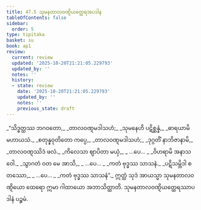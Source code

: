 ```yaml
---
title: 47.5 သုမနတာလဝဏ္ဋိယတ္ထေရအပဒါန
tableOfContents: false
sidebar:
  order: 5
type: tipitaka
basket: su
book: ap1
review:
  current: review
  updated: '2025-10-20T21:21:05.229793'
  updated_by: ''
  notes: ''
  history:
  - state: review
    date: '2025-10-20T21:21:05.229793'
    updated_by: ''
    notes: ''
    previous_state: draft
---
```



<DynamicBreadcrumb />


<ReviewStatus review={frontmatter.review} showDetails={true} />

<HypothesisAnnotation frontmatter={frontmatter} />

<Division number="21" book="ap1" e="ch" v="20" p="430">

<Paragraph number="5998" type="verses" book="ap1">
_“သိဒ္ဓတ္ထဿ ဘဂဝတော,_  
_တာလဝဏ္ဋမဒါသဟံ;_  
_သုမနေဟိ ပဋိစ္ဆန္နံ,_  
_ဓာရယာမိ မဟာယသံ._  

</Paragraph>

</Division>
<Division number="22" book="ap1" e="ch" v="20" p="430">

<Paragraph number="5999" type="verses" book="ap1">
_စတုန္နဝုတိတော ကပ္ပေ,_  
_တာလဝဏ္ဋမဒါသဟံ;_  
_ဒုဂ္ဂတိံ နာဘိဇာနာမိ,_  
_တာလဝဏ္ဋဿိဒံ ဖလံ._  

</Paragraph>

</Division>
<Division number="23" book="ap1" e="ch" v="20" p="430">

<Paragraph number="6000" type="verses" book="ap1">
_ကိလေသာ ဈာပိတာ မယှံ,_  
_ …ပေ… _  
_ဝိဟရာမိ အနာသဝေါ._  

</Paragraph>

</Division>
<Division number="24" book="ap1" e="ch" v="20" p="431">

<Paragraph number="6001" type="verses" book="ap1">
_သွာဂတံ ဝတ မေ အာသိ,_  
_ …ပေ… _  
_ကတံ ဗုဒ္ဓဿ သာသနံ._  

</Paragraph>

</Division>
<Division number="25" book="ap1" e="ch" v="20" p="431">

<Paragraph number="6002" type="verses" book="ap1">
_ပဋိသမ္ဘိဒါ စတဿော,_  
_ …ပေ… _  
_ကတံ ဗုဒ္ဓဿ သာသနံ”._  

</Paragraph>

<Paragraph number="6003" book="ap1">
ဣတ္ထံ သုဒံ အာယသ္မာ သုမနတာလဝဏ္ဋိယော ထေရော ဣမာ ဂါထာယော အဘာသိတ္ထာတိ.

</Paragraph>
</Division>

<Paragraph number="6004" type="center" book="ap1">
သုမနတာလဝဏ္ဋိယတ္ထေရဿာပဒါနံ ပဉ္စမံ.
</Paragraph>